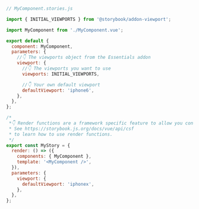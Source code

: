 ```js
// MyComponent.stories.js

import { INITIAL_VIEWPORTS } from '@storybook/addon-viewport';

import MyComponent from './MyComponent.vue';

export default {
  component: MyComponent,
  parameters: {
    //👇 The viewports object from the Essentials addon
    viewport: {
      //👇 The viewports you want to use
      viewports: INITIAL_VIEWPORTS,

      //👇 Your own default viewport
      defaultViewport: 'iphone6',
    },
  },
};

/*
 *👇 Render functions are a framework specific feature to allow you control on how the component renders.
 * See https://storybook.js.org/docs/vue/api/csf
 * to learn how to use render functions.
 */
export const MyStory = {
  render: () => ({
    components: { MyComponent },
    template: '<MyComponent />',
  }),
  parameters: {
    viewport: {
      defaultViewport: 'iphonex',
    },
  },
};
```
